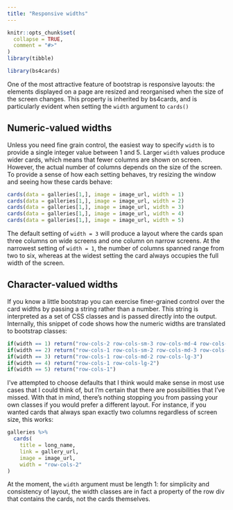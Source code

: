 ```yaml
---
title: "Responsive widths"
---
```


```r
knitr::opts_chunk$set(
  collapse = TRUE,
  comment = "#>"
)
library(tibble)
```

```r
library(bs4cards)
```

One of the most attractive feature of bootstrap is responsive layouts: the elements displayed on a page are resized and reorganised when the size of the screen changes. This property is inherited by bs4cards, and is particularly evident when setting the `width` argument to `cards()`

## Numeric-valued widths

Unless you need fine grain control, the easiest way to specify `width` is to provide a  single integer value between 1 and 5. Larger `width` values produce wider cards, which means that fewer columns are shown on screen. However, the actual number of columns depends on the size of the screen. To provide a sense of how each setting behaves, try resizing the window and seeing how these cards behave:

```r
cards(data = galleries[1,], image = image_url, width = 1)
cards(data = galleries[1,], image = image_url, width = 2)
cards(data = galleries[1,], image = image_url, width = 3)
cards(data = galleries[1,], image = image_url, width = 4)
cards(data = galleries[1,], image = image_url, width = 5)
```

The default setting of `width = 3` will produce a layout where the cards span three columns on wide screens and one column on narrow screens. At the narrowest setting of `width = 1`, the number of columns spanned range from two to six, whereas at the widest setting the card always occupies the full width of the screen. 

## Character-valued widths

If you know a little bootstrap you can exercise finer-grained control over the card widths by passing a string rather than a number. This string is interpreted as a set of CSS classes and is passed directly into the output. Internally, this snippet of code shows how the numeric widths are translated to bootstrap classes:

```r
if(width == 1) return("row-cols-2 row-cols-sm-3 row-cols-md-4 row-cols-lg-5 row-cols-xl-6")
if(width == 2) return("row-cols-1 row-cols-sm-2 row-cols-md-3 row-cols-lg-4")
if(width == 3) return("row-cols-1 row-cols-md-2 row-cols-lg-3")
if(width == 4) return("row-cols-1 row-cols-lg-2")
if(width == 5) return("row-cols-1")
```

I've attempted to choose defaults that I think would make sense in most use cases that I could think of, but I'm certain that there are possibilities that I've missed. With that in mind, there's nothing stopping you from passing your own classes if you would prefer a different layout. For instance, if you wanted cards that always span exactly two columns regardless of screen size, this works:

```r
galleries %>% 
  cards(
    title = long_name,
    link = gallery_url,
    image = image_url,
    width = "row-cols-2"
)
```

At the moment, the `width` argument must be length 1: for simplicity and consistency of layout, the width classes are in fact a property of the row div that contains the cards, not the cards themselves.
